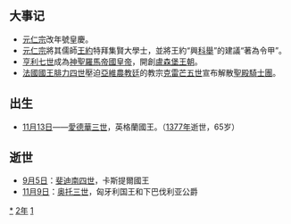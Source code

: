 {{yearTOC|1312|元'''[[皇庆|皇庆]]元年'''；越南'''[[興隆_(陳英宗)|興隆]]二十年'''；日本'''[[應長|應長]]二年'''，'''[[正和_(日本)|正和]]元年'''}}
== 大事记 ==
*[[元仁宗|元仁宗]]改年號皇慶。
*[[元仁宗|元仁宗]]將其儒師[[王約_(元朝)|王約]]特拜集賢大學士，並將王約“興[[元朝科舉|科舉]]”的建議“著為令甲”。
*[[亨利七世_(神圣罗马帝国)|亨利七世]]成為[[神聖羅馬帝國皇帝|神聖羅馬帝國皇帝]]，開創[[盧森堡王朝|盧森堡王朝]]。
*[[法國國王|法國國王]][[腓力四世_(法蘭西)|腓力四世]]壓迫[[亞維農教廷|亞維農教廷]]的教宗[[克雷芒五世|克雷芒五世]]宣布解散[[聖殿騎士團|聖殿騎士團]]。

== 出生 ==
* [[11月13日|11月13日]]——[[愛德華三世_(英格蘭)|愛德華三世]]，英格蘭國王。（[[1377年|1377年]]逝世，65岁）

== 逝世 ==
{{Wikisource year mention}}
*[[9月5日|9月5日]]：[[斐迪南四世_(卡斯提爾)|斐迪南四世]]，卡斯提爾國王
* [[11月9日|11月9日]]：[[奥托三世_(下巴伐利亚)|奥托三世]]，匈牙利国王和下巴伐利亚公爵

[[Category:1312年|*]]
[[Category:1310年代|2年]]
[[Category:14世纪各年|1]]